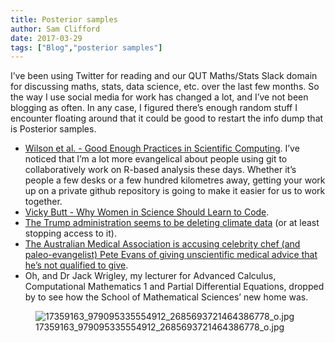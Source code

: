 ```yaml
---
title: Posterior samples
author: Sam Clifford
date: 2017-03-29
tags: ["Blog","posterior samples"]
---
```


I've been using Twitter for reading and our QUT Maths/Stats Slack domain for discussing maths, stats, data science, etc. over the last few months. So the way I use social media for work has changed a lot, and I've not been blogging as often. In any case, I figured there's enough random stuff I encounter floating around that it could be good to restart the info dump that is Posterior samples.

*   [Wilson et al. - Good Enough Practices in Scientific Computing](https://arxiv.org/abs/1609.00037). I've noticed that I'm a lot more evangelical about people using git to collaboratively work on R-based analysis these days. Whether it's people a few desks or a few hundred kilometres away, getting your work up on a private github repository is going to make it easier for us to work together.
*   [Vicky Butt - Why Women in Science Should Learn to Code](http://soapboxscience.org/women-science-learn-code/).
*   [The Trump administration seems to be deleting climate data](https://www.theguardian.com/commentisfree/2017/mar/28/arctic-researcher-donald-trump-deleting-my-citations) (or at least stopping access to it).
*   [The Australian Medical Association is accusing celebrity chef (and paleo-evangelist) Pete Evans of giving unscientific medical advice that he's not qualified to give](https://www.theguardian.com/australia-news/2017/mar/27/ama-accuses-pete-evans-of-endangering-lives-with-unscientific-health-advice).
*   Oh, and Dr Jack Wrigley, my lecturer for Advanced Calculus, Computational Mathematics 1 and Partial Differential Equations, dropped by to see how the School of Mathematical Sciences' new home was.

![17359163_979095335554912_2685693721464386778_o.jpg](17359163_979095335554912_2685693721464386778_o.jpg)